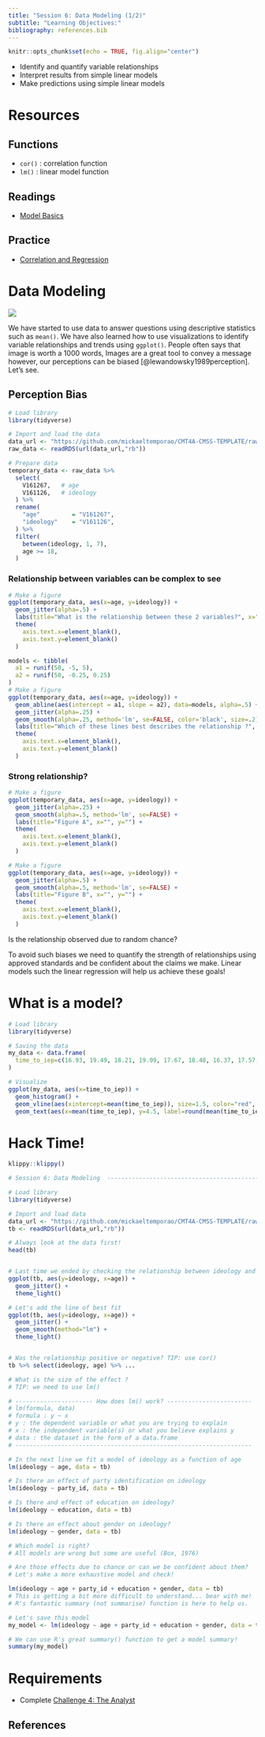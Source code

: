 ```yaml
---
title: "Session 6: Data Modeling (1/2)"
subtitle: "Learning Objectives:"
bibliography: references.bib
---
```


```r
knitr::opts_chunk$set(echo = TRUE, fig.align="center")
```


- Identify and quantify variable relationships
- Interpret results from simple linear models
- Make predictions using simple linear models


# Resources

## Functions

- `cor()` : correlation function
- `lm()` : linear model function

## Readings
- [Model Basics](https://r4ds.had.co.nz/model-basics.html)

## Practice
- [Correlation and Regression](https://learn.datacamp.com/courses/correlation-and-regression-in-r)

# Data Modeling

![](https://d33wubrfki0l68.cloudfront.net/571b056757d68e6df81a3e3853f54d3c76ad6efc/32d37/diagrams/data-science.png "")

We have started to use data to answer questions using descriptive statistics such as `mean()`. We have also learned how to use visualizations to identify variable relationships and trends using `ggplot()`. People often says that image is worth a 1000 words, Images are a great tool to convey a message however, our perceptions can be biased [@lewandowsky1989perception]. Let's see.

## Perception Bias
```r

# Load library
library(tidyverse)

# Import and load the data
data_url <- "https://github.com/mickaeltemporao/CMT4A-CMSS-TEMPLATE/raw/main/data/ts_2016.rds"
raw_data <- readRDS(url(data_url,"rb"))

# Prepare data
temporary_data <- raw_data %>%
  select(
    V161267,   # age
    V161126,   # ideology
  ) %>%
  rename(
    "age"         = "V161267",
    "ideology"    = "V161126",
  ) %>%
  filter(
    between(ideology, 1, 7),
    age >= 18,
  )
```

### Relationship between variables can be complex to see

```r

# Make a figure
ggplot(temporary_data, aes(x=age, y=ideology)) +
  geom_jitter(alpha=.5) +
  labs(title="What is the relationship between these 2 variables?", x="", y="") +
  theme(
    axis.text.x=element_blank(),
    axis.text.y=element_blank()
  )

```

```r

models <- tibble(
  a1 = runif(50, -5, 5),
  a2 = runif(50, -0.25, 0.25)
)
# Make a figure
ggplot(temporary_data, aes(x=age, y=ideology)) +
  geom_abline(aes(intercept = a1, slope = a2), data=models, alpha=.5) +
  geom_jitter(alpha=.25) +
  geom_smooth(alpha=.25, method='lm', se=FALSE, color='black', size=.2) +
  labs(title="Which of these lines best describes the relationship ?", x="", y="") +
  theme(
    axis.text.x=element_blank(),
    axis.text.y=element_blank()
  )

```

### Strong relationship?

```r

# Make a figure
ggplot(temporary_data, aes(x=age, y=ideology)) +
  geom_jitter(alpha=.25) +
  geom_smooth(alpha=.5, method='lm', se=FALSE) +
  labs(title="Figure A", x="", y="") +
  theme(
    axis.text.x=element_blank(),
    axis.text.y=element_blank()
  )

```

```r

# Make a figure
ggplot(temporary_data, aes(x=age, y=ideology)) +
  geom_jitter(alpha=.5) +
  geom_smooth(alpha=.5, method='lm', se=FALSE) +
  labs(title="Figure B", x="", y="") +
  theme(
    axis.text.x=element_blank(),
    axis.text.y=element_blank()
  )

```

Is the relationship observed due to random chance?

To avoid such biases we need to quantify the strength of relationships using approved standards and be confident about the claims we make. Linear models such the linear regression will help us achieve these goals!


# What is a model?

```r

# Load library
library(tidyverse)

# Saving the data
my_data <- data.frame(
  time_to_iep=c(16.93, 19.49, 18.21, 19.09, 17.67, 18.48, 16.37, 17.57, 19.18, 18.74, 17.15, 17.76, 17.2, 19.78, 18.34, 17.93, 18.09, 17.14, 19.41, 17.99, 16.54, 18.42, 16.65, 19.83, 18.32, 18.13, 16.72, 18.05, 18.5, 19.45, 17.22, 17.32, 19.48, 18.93, 18.69, 18.78, 18.58, 18.8, 18.28, 20.06, 18.12, 18.64, 18.16, 17.44, 18.96, 17.55, 19.09, 17.95, 21.01, 18.19)
)

# Visualize
ggplot(my_data, aes(x=time_to_iep)) +
  geom_histogram() +
  geom_vline(aes(xintercept=mean(time_to_iep)), size=1.5, color="red", linetype=2) +
  geom_text(aes(x=mean(time_to_iep), y=4.5, label=round(mean(time_to_iep), 2)), color="red", hjust=-0.25)

```




# Hack Time!

```r
klippy::klippy()
```

```r
# Session 6: Data Modeling  --------------------------------------------------

# Load library
library(tidyverse)

# Import and load data
data_url <- "https://github.com/mickaeltemporao/CMT4A-CMSS-TEMPLATE/raw/main/data/clean_2016.rds"
tb <- readRDS(url(data_url,"rb"))

# Always look at the data first!
head(tb)


# Last time we ended by checking the relationship between ideology and age
ggplot(tb, aes(y=ideology, x=age)) +
  geom_jitter() +
  theme_light()

# Let's add the line of best fit
ggplot(tb, aes(y=ideology, x=age)) +
  geom_jitter() +
  geom_smooth(method="lm") +
  theme_light()


# Was the relationship positive or negative? TIP: use cor()
tb %>% select(ideology, age) %>% ...

# What is the size of the effect ?
# TIP: we need to use lm()

# ---------------------- How does lm() work? ------------------------
# lm(formula, data)
# formula : y ~ x
# y : the dependent variable or what you are trying to explain
# x : the independent variable(s) or what you believe explains y
# data : the dataset in the form of a data.frame
# -------------------------------------------------------------------

# In the next line we fit a model of ideology as a function of age
lm(ideology ~ age, data = tb)

# Is there an effect of party identification on ideology
lm(ideology ~ party_id, data = tb)

# Is there and effect of education on ideology?
lm(ideology ~ education, data = tb)

# Is there an effect about gender on ideology?
lm(ideology ~ gender, data = tb)

# Which model is right?
# All models are wrong but some are useful (Box, 1976)

# Are those effects due to chance or can we be confident about them?
# Let's make a more exhaustive model and check!

lm(ideology ~ age + party_id + education + gender, data = tb)
# This is getting a bit more difficult to understand... bear with me!
# R's fantastic summary (not summarise) function is here to help us.

# Let's save this model
my_model <- lm(ideology ~ age + party_id + education + gender, data = tb)

# We can use R's great summary() function to get a model summary!
summary(my_model)

```

# Requirements
- Complete [Challenge 4: The Analyst](https://classroom.github.com/a/XXXXX)

## References
